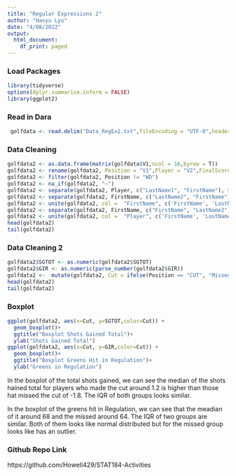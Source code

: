 ```yaml
---
title: "Regular Expressions 2"
author: "Haoyu Lyu"
date: "4/08/2022"
output:
  html_document:
    df_print: paged
---
```

### Load Packages

```r
library(tidyverse)
options(dplyr.summarise.inform = FALSE)
library(ggplot2)
```

### Read in Dara
```r
 golfdata <- read.delim("Data_RegEx2.txt",fileEncoding = "UTF-8",header=FALSE, quote="")
```

### Data Cleaning

```r
golfdata2 <- as.data.frame(matrix(golfdata$V1,ncol = 16,byrow = T)) 
golfdata2 <- rename(golfdata2, Position = "V1",Player = "V2",FinalScore = "V3",THRU = "V4",TODAY = "V5",SGPutt = "V6",SGARG = "V7",SGAPP = "V8",SGOTT = "V9",SGT2G = "V10",SGTOT = "V11",DrDist = "V12",DrAcc = "V13",GIR = "V14",FairProx = "V15",Scrambling = "V16")
golfdata2 <- filter(golfdata2, Position != "WD")
golfdata2 <- na_if(golfdata2, "—") 
golfdata2 <- separate(golfdata2, Player, c("LastName1", "FirstName"), sep = "^\\S*\\K\\s+")
golfdata2 <- separate(golfdata2, FirstName, c("LastName2", "FirstName"), sep = "^\\S*\\K\\s+")
golfdata2 <- unite(golfdata2, col =  "FirstName", c('FirstName', 'LastName2'), sep = " ", remove =TRUE, na.rm = TRUE)
golfdata2 <- separate(golfdata2, FirstName, c("FirstName", "LastName2"), sep = "^\\S*\\K\\s+")
golfdata2 <- unite(golfdata2, col =  "Player", c('FirstName', 'LastName1','LastName2'), sep = " ", remove =TRUE, na.rm = TRUE)
head(golfdata2)
tail(golfdata2)
```


### Data Cleaning 2

```r
golfdata2$SGTOT <- as.numeric(golfdata2$SGTOT)
golfdata2$GIR <- as.numeric(parse_number(golfdata2$GIR))
golfdata2 <-  mutate(golfdata2, Cut = ifelse(Position == "CUT", "Missed Cut", "Made Cut"))
head(golfdata2)
tail(golfdata2)
```

### Boxplot
```r
ggplot(golfdata2, aes(x=Cut, y=SGTOT,color=Cut)) + 
  geom_boxplot()+
  ggtitle("Boxplot Shots Gained Total")+
  ylab("Shots Gained Total")
ggplot(golfdata2, aes(x=Cut, y=GIR,color=Cut)) + 
  geom_boxplot()+
  ggtitle("Boxplot Greens Hit in Regulation")+
  ylab("Greens in Regulation")
```


In the boxplot of the total shots gained, we can see the median of the shots hained total for players who made the cut around 1.2 is higher than those hat missed the cut of -1.8. The IQR of both groups looks similar.

In the boxplot of the greens hit in Regulation, we can see that the meadian of it around 68 and the missed around 64. The IQR of two groups are similar. Both of them looks like normal distributed but for the missed group looks like has an outlier.


### Github Repo Link
https://github.com/Howell429/STAT184-Activities



